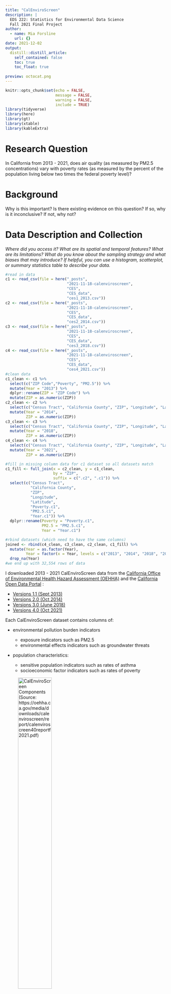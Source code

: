 ```yaml
---
title: "CalEnviroScreen"
description: |
  EDS 222: Statistics for Environmental Data Science
  Fall 2021 Final Project 
author:
  - name: Mia Forsline
    url: {}
date: 2021-12-02
output:
  distill::distill_article:
    self_contained: false
    toc: true
    toc_float: true
    
preview: octocat.png
---
```


```r
knitr::opts_chunk$set(echo = FALSE,
                      message = FALSE, 
                      warning = FALSE, 
                      include = TRUE)
library(tidyverse)
library(here)
library(gt)
library(xtable)
library(kableExtra)
```

# Research Question

In California from 2013 - 2021, does air quality (as measured by PM2.5 concentrations) vary with poverty rates (as measured by the percent of the population living below two times the federal poverty level)?

# Background

Why is this important? Is there existing evidence on this question? If so, why is it inconclusive? If not, why not?

# Data Description and Collection

*Where did you access it? What are its spatial and temporal features? What are its limitations? What do you know about the sampling strategy and what biases that may introduce? If helpful, you can use a histogram, scatterplot, or summary statistics table to describe your data.*

```r
#read in data
c1 <- read_csv(file = here("_posts", 
                           "2021-11-18-calenviroscreen", 
                           "CES", 
                           "CES_data", 
                           "ces1_2013.csv"))
c2 <- read_csv(file = here("_posts", 
                           "2021-11-18-calenviroscreen", 
                           "CES", 
                           "CES_data", 
                           "ces2_2014.csv"))
c3 <- read_csv(file = here("_posts", 
                           "2021-11-18-calenviroscreen", 
                           "CES", 
                           "CES_data", 
                           "ces3_2018.csv"))
c4 <- read_csv(file = here("_posts", 
                           "2021-11-18-calenviroscreen", 
                           "CES", 
                           "CES_data", 
                           "ces4_2021.csv"))
#clean data 
c1_clean <- c1 %>% 
  select(c("ZIP Code","Poverty", "PM2.5")) %>% 
  mutate(Year = "2013") %>% 
  dplyr::rename(ZIP = "ZIP Code") %>% 
  mutate(ZIP = as.numeric(ZIP))
c2_clean <- c2 %>% 
  select(c("Census Tract", "California County", "ZIP", "Longitude", "Latitude", "Poverty", "PM2.5")) %>% 
  mutate(Year = "2014",
         ZIP = as.numeric(ZIP))
c3_clean <- c3 %>% 
  select(c("Census Tract", "California County", "ZIP", "Longitude", "Latitude", "Poverty", "PM2.5")) %>% 
  mutate(Year = "2018",
         ZIP = as.numeric(ZIP))
c4_clean <- c4 %>% 
  select(c("Census Tract", "California County", "ZIP", "Longitude", "Latitude", "Poverty", "PM2.5")) %>% 
  mutate(Year = "2021",
         ZIP = as.numeric(ZIP))
```

```r
#fill in missing column data for c1 dataset so all datasets match 
c1_fill <- full_join(x = c2_clean, y = c1_clean, 
                     by = "ZIP", 
                     suffix = c(".c2", ".c1")) %>%
  select(c("Census Tract", 
           "California County", 
           "ZIP", 
           "Longitude", 
           "Latitude", 
           "Poverty.c1", 
           "PM2.5.c1", 
           "Year.c1")) %>%
  dplyr::rename(Poverty = "Poverty.c1",
                PM2.5 = "PM2.5.c1",
                Year = "Year.c1")
```

```r
#rbind datasets (which need to have the same columns)
joined <- rbind(c4_clean, c3_clean, c2_clean, c1_fill) %>% 
  mutate(Year = as.factor(Year),
         Year = factor(x = Year, levels = c("2013", "2014", "2018", "2021"))) %>% 
  drop_na(Year) 
#we end up with 32,554 rows of data 
```

I downloaded 2013 - 2021 CalEnviroScreen data from the [California Office of Environmental Health Hazard Assessment (OEHHA)](https://oehha.ca.gov/) and the [California Open Data Portal](https://data.ca.gov/) :

-   [Versions 1.1 (Sept 2013)](https://oehha.ca.gov/calenviroscreen/report-general-info/calenviroscreen-11)
-   [Versions 2.0 (Oct 2014)](https://oehha.ca.gov/calenviroscreen/report/calenviroscreen-version-20)
-   [Versions 3.0 (June 2018)](https://data.ca.gov/dataset/calenviroscreen-3-0-results)
-   [Versions 4.0 (Oct 2021)](https://oehha.ca.gov/calenviroscreen/report/calenviroscreen-40)

Each CalEnviroScreen dataset contains columns of:

-   environmental pollution burden indicators

    -   exposure indicators such as PM2.5
    -   environmental effects indicators such as groundwater threats

-   population characteristics:

    -   sensitive population indicators such as rates of asthma
    -   socioeconomic factor indicators such as rates of poverty

![CalEnviroScreen Components (Source: <https://oehha.ca.gov/media/downloads/calenviroscreen/report/calenviroscreen40reportf2021.pdf>)](CES/CES_images/components.png){width="50%"}

Each dataset also contains one row per census tract, meaning each census tract in California is assigned a value per environmental indicator or population characteristic.

In particular, I am interested in:

### 1. **PM2.5:**

The annual mean concentration of PM2.5, which CalEnviroScreen (CES) calculates based on a weighted average of measured monitor concentrations and satellite observations (ug/m^3^) over 3 years. For example, the CES 1.1. report used data from 2007 - 2009 while the CES 4.0 report used 2015 - 2017. All reports used data from the [California Air Resources Board's](https://ww2.arb.ca.gov/homepage) Air Monitoring Network. In addition to the Air Monitoring Network, CES 3.0 and CES 4.0 incorporated [Satellite Remote Sensing Data](https://ww2.arb.ca.gov/resources/documents/air-quality-research-using-satellite-remote-sensing).

```r

ggplot(data = joined, aes(x = PM2.5)) + 
  geom_histogram(aes(fill = Year), binwidth = 1) + 
  theme_classic() + 
  facet_wrap(~Year, ncol = 2) + 
  labs(x = expression(paste("Mean PM2.5 per census tract (µg/m"^3~")")),
       y = "Frequency")
```

```r
sub <- joined %>% 
  drop_na(PM2.5)

sub %>% 
  group_by(Year) %>% 
  summarize("Mean PM2.5" = round(mean(PM2.5), digits = 2),
            "SD PM2.5" = round(sd(PM2.5), digits = 2)) %>%
  gt() %>%  
  tab_header(
    title = "Table 1. Mean and standard deviation of mean PM2.5 (ug/m3) in California", 
    subtitle = "Data from CalEnviroScreen (https://oehha.ca.gov/).")
```

Data were more likely to be high resolution around certain cities or localized areas, but not all cities have air monitoring stations. Depending on the year, locales with little to no data were either omitted or estimated using nearby locations' data. For example, in CES 1.1, census tracts with centers \> 50km away from the nearest air monitor were omitted from the analysis. In CES 4.0, missing data was estimated using regression relationships with nearby sites.

PM2.5 annual mean monitoring data were extracted from all monitoring sites where possible. For CES 4.0, PM2.5 annual mean concentrations were also calculated using Aerosol Optical Depth measurements as well as land use and meteorology data via regression on ground monitor data.

For CES 1.1 - 3.0, the geographic center of each census tract, quarterly mean PM2.5 concentrations were estimated using ordinary kringing. For CES 4.0, overall PM2.5 annual mean concentrations were estimated for each 1km x 1km grid cell using both the monitoring and satellite data in a weighted average. An inverse-distance weighting method was used, so grid cells close to monitors relied more heavily on monitor estimates while grid cells further from monitors relied more heavily on satellite data. Grid cells with monitors \> 50km away relied solely on satellite data. Concentrations were estimated at the center of each 1km x 1km grid cell.

The quarterly estimates were then averaged to calculate annual means. The annual means were estimated over 3 years to avoid account for uneven sampling frequency.

![CalEnviroScreen 4.0 PM2.5 Map (Source: <https://oehha.ca.gov/media/downloads/calenviroscreen/report/calenviroscreen40reportf2021.pdf>)](CES/CES_images/pm.png)

### 2. **Poverty:**

The percent of the population living below two times the federal poverty level, which CalEnviroScreen calculates using a 5-year estimate. For example, the CES 1.1 report used a 5-year estimate from 2007 - 2011 data while the CES 4.0 report used a 5-year estimate from 2015 - 2019 data. Poverty data came from the [American Community Survey](https://www.census.gov/programs-surveys/acs). Multiple years of data are used to calculate more reliable results for geographic areas with small populations.

```r

ggplot(data = joined, aes(x = Poverty)) + 
  geom_histogram(aes(fill = Year), binwidth = 5) + 
  theme_classic() + 
  facet_wrap(~Year, ncol = 2) + 
  labs(x = "Poverty rate per census tract (%)", 
       y = "Frequency")
```

```r
sub <- joined %>% 
  drop_na(Poverty)

sub %>% 
  group_by(Year) %>% 
  summarize("Mean Poverty Rate (%)" = round(mean(Poverty), digits = 2),
            "SD Poverty Rate (%)" = round(sd(Poverty), digits = 2)) %>%
  gt() %>%  
  tab_header(
    title = "Table 2. Mean and standard deviation of poverty rates in California (%)", 
    subtitle = "Data from CalEnviroScreen (https://oehha.ca.gov/)."
  )
```

CalEnviroScreen defined poverty as twice below the federal poverty line to account for California's high cost of living relative to other states and because the federal poverty threshold has not changed since the 1980s despite the cost of living increasing over time.

The percent per census tract was calculated by individuals living below 200% the poverty level per census tract / total individuals living below 200% of the poverty level.

Standard error and relative standard error were calculated to determine the reliability of the calculated poverty rate. Census tracts with unreliable estimates were assigned no value for poverty rate (NULL).

![CalEnviroScreen 4.0 Poverty Map (Source: <https://oehha.ca.gov/media/downloads/calenviroscreen/report/calenviroscreen40reportf2021.pdf>)](CES/CES_images/poverty.png)

# Methods - Statistical Analysis Plan

*What is your analysis plan? Why did you choose this analysis, given your data and question? What are the limitations?*

To assess if, in California from 2013 - 2021, air quality varies with poverty rates, I plan to run linear regressions of PM2.5 \~ Poverty for each year (2013, 2014, 2018, 2021). This analysis is appropriate to describe how air quality might be changing with respect to poverty rates. Running multiple regressions over the different years can help us understand how this relationship might be changing over time.

This method is limited by the fact that I am only including one independent variable (Poverty) in the model. It is likely that there are many different factors in addition to poverty influencing air quality, but this analysis is a strong starting point for detangling those complex relationships.

# Results

*Show us your results in figure(s) and/or table(s) that are carefully labeled and captioned. Describe in the text (and orally when presenting) what you found, and how these results either do or do not help you answer your question.*

```r
mod1 <- lm(PM2.5 ~ Poverty, data = c1)
mod1 %>%
  summary() %>%
  xtable() %>%
  kable(caption = "2013 Poverty Rate Positively Influences Air Quality",
        digits = 3) %>% 
  kable_styling(latex_options = "HOLD_position")

mod2 <- lm(PM2.5 ~ Poverty, data = c2)
mod2 %>%
  summary() %>%
  xtable() %>%
  kable(caption = "2014 Poverty Rate Positively Influences Air Quality", 
        digits = 3) %>% 
  kable_styling(latex_options = "HOLD_position")

mod3 <- lm(PM2.5 ~ Poverty, data = c3)
mod3 %>%
  summary() %>%
  xtable() %>%
  kable(caption = "2018 Poverty Rate Positively Influences Air Quality",
        digits = 3) %>% 
  kable_styling(latex_options = "HOLD_position")


mod4 <- lm(PM2.5 ~ Poverty, data = c4)
mod4 %>%
  summary() %>% 
  xtable() %>% 
  kable(caption = "2021 Poverty Rate Positively Influences Air Quality",
        digits = 3) %>% 
  kable_styling(latex_options = "HOLD_position")
```

```r
joined <- joined %>% 
  drop_na(Poverty, PM2.5)

ggplot(data = joined, aes(x = Poverty, y = PM2.5)) +
  geom_point(aes(color = Year), alpha = 0.05) + 
  geom_smooth(method='lm', 
              formula= y~x,
              size=1, 
              color = "black") + 
  theme_classic()+ 
  labs(x = "Poverty Rate Per Census Tract (%)",
       y = expression(paste
                       ("Mean PM2.5 Per Census Tract (µg/m"^3~")")),
       caption = "Caption") +
  facet_wrap(.~Year, ncol = 2) + 
  theme(legend.position = "none")
```

# Conclusions

# Future Directions

One short analysis cannot fully answer an interesting scientific question. If you had time to collect more data or conduct more analysis, what would help you answer this question better?
